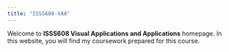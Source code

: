 ```yaml
---
title: "ISSS608-VAA"
---
```


Welcome to **ISSS608 Visual Applications and Applications** homepage. In this website, you will find my coursework prepared for this course.
